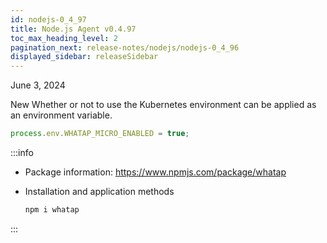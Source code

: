 ```yaml
---
id: nodejs-0_4_97
title: Node.js Agent v0.4.97
toc_max_heading_level: 2
pagination_next: release-notes/nodejs/nodejs-0_4_96
displayed_sidebar: releaseSidebar
---
```


June 3, 2024

<Status>New</Status> Whether or not to use the Kubernetes environment can be applied as an environment variable.

```javascript
process.env.WHATAP_MICRO_ENABLED = true;
```

:::info

- Package information: https://www.npmjs.com/package/whatap

- Installation and application methods

  ```bash
  npm i whatap
  ```

:::
